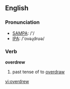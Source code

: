 ==English==

===Pronunciation===
*[[w:SAMPA|SAMPA]]: /'/
*[[w:IPA|IPA]]: /'ovəɻdrʊə/

===Verb===
'''overdrew'''

# past tense of to [[overdraw]]

[[vi:overdrew]]